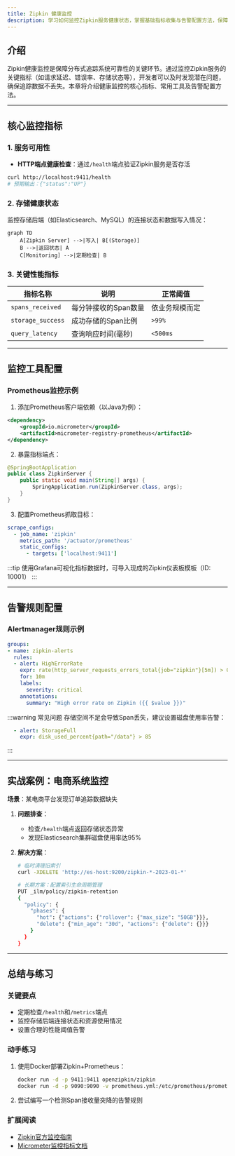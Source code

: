 ```yaml
---
title: Zipkin 健康监控
description: 学习如何监控Zipkin服务健康状态，掌握基础指标收集与告警配置方法，保障分布式追踪系统稳定运行。
---
```


## 介绍

Zipkin健康监控是保障分布式追踪系统可靠性的关键环节。通过监控Zipkin服务的关键指标（如请求延迟、错误率、存储状态等），开发者可以及时发现潜在问题，确保追踪数据不丢失。本章将介绍健康监控的核心指标、常用工具及告警配置方法。

---

## 核心监控指标

### 1. 服务可用性
- **HTTP端点健康检查**：通过`/health`端点验证Zipkin服务是否存活
```bash
curl http://localhost:9411/health
# 预期输出：{"status":"UP"}
```

### 2. 存储健康状态
监控存储后端（如Elasticsearch、MySQL）的连接状态和数据写入情况：
```mermaid
graph TD
    A[Zipkin Server] -->|写入| B[(Storage)]
    B -->|返回状态| A
    C[Monitoring] -->|定期检查| B
```

### 3. 关键性能指标
| 指标名称              | 说明           | 正常阈值     |
|-------------------|--------------|----------|
| `spans_received`  | 每分钟接收的Span数量 | 依业务规模而定  |
| `storage_success` | 成功存储的Span比例  | `>99%`   |
| `query_latency`   | 查询响应时间(毫秒)   | `<500ms` |

---

## 监控工具配置

### Prometheus监控示例
1. 添加Prometheus客户端依赖（以Java为例）：
```xml
<dependency>
    <groupId>io.micrometer</groupId>
    <artifactId>micrometer-registry-prometheus</artifactId>
</dependency>
```

2. 暴露指标端点：
```java
@SpringBootApplication
public class ZipkinServer {
    public static void main(String[] args) {
        SpringApplication.run(ZipkinServer.class, args);
    }
}
```

3. 配置Prometheus抓取目标：
```yaml
scrape_configs:
  - job_name: 'zipkin'
    metrics_path: '/actuator/prometheus'
    static_configs:
      - targets: ['localhost:9411']
```

:::tip
使用Grafana可视化指标数据时，可导入现成的Zipkin仪表板模板（ID: 10001）
:::

---

## 告警规则配置

### Alertmanager规则示例
```yaml
groups:
- name: zipkin-alerts
  rules:
  - alert: HighErrorRate
    expr: rate(http_server_requests_errors_total{job="zipkin"}[5m]) > 0.1
    for: 10m
    labels:
      severity: critical
    annotations:
      summary: "High error rate on Zipkin ({{ $value }})"
```

:::warning 常见问题
存储空间不足会导致Span丢失，建议设置磁盘使用率告警：
```yaml
  - alert: StorageFull
    expr: disk_used_percent{path="/data"} > 85
```
:::

---

## 实战案例：电商系统监控

**场景**：某电商平台发现订单追踪数据缺失

1. **问题排查**：
   - 检查`/health`端点返回存储状态异常
   - 发现Elasticsearch集群磁盘使用率达95%

2. **解决方案**：
   ```bash
   # 临时清理旧索引
   curl -XDELETE 'http://es-host:9200/zipkin-*-2023-01-*'
   
   # 长期方案：配置索引生命周期管理
   PUT _ilm/policy/zipkin-retention
   {
     "policy": {
       "phases": {
         "hot": {"actions": {"rollover": {"max_size": "50GB"}}},
         "delete": {"min_age": "30d", "actions": {"delete": {}}}
       }
     }
   }
   ```

---

## 总结与练习

### 关键要点
- 定期检查`/health`和`/metrics`端点
- 监控存储后端连接状态和资源使用情况
- 设置合理的性能阈值告警

### 动手练习
1. 使用Docker部署Zipkin+Prometheus：
   ```bash
   docker run -d -p 9411:9411 openzipkin/zipkin
   docker run -d -p 9090:9090 -v prometheus.yml:/etc/prometheus/prometheus.yml prom/prometheus
   ```

2. 尝试编写一个检测Span接收量突降的告警规则

### 扩展阅读
- [Zipkin官方监控指南](https://zipkin.io/pages/health.html)
- [Micrometer监控指标文档](https://micrometer.io/docs)